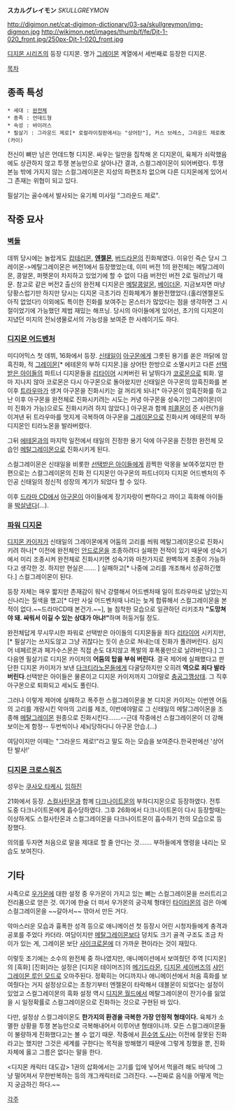 '''スカルグレイモン''' ''SKULLGREYMON''

http://digimon.net/cat-digimon-dictionary/03-sa/skullgreymon/img-digmon.jpg http://wikimon.net/images/thumb/f/fe/Djt-1-020_front.jpg/250px-Djt-1-020_front.jpg

[[디지몬 시리즈]]의 등장 디지몬. 명가 [[그레이몬]] 계열에서 세번째로 등장한 디지몬.

[[목차]]

== 종족 특성 ==
 * 세대 : [[완전체]]
 * 종족 : 언데드형
 * 속성 : 바이러스
 * 필살기 : 그라운드 제로[* 로컬라이징판에서는 "상어탄"], 커스 브레스, 그라운드 제로改(카이)

전신이 뼈만 남은 언데드형 디지몬. 싸우는 일만을 집착해 온 디지몬이, 육체가 쇠락했음에도 상관하지 않고 투쟁 본능만으로 살아나간 결과, 스컬그레이몬이 되어버렸다. 투쟁 본능 밖에 가지지 않는 스컬그레이몬은 지성의 파편조차 없으며 다른 디지몬에게 있어서 그 존재는 위협이 되고 있다.

필살기는 골수에서 발사되는 유기체 미사일 "그라운드 제로".


== 작중 묘사 ==
=== [[벽돌]] ===
데뷔 당시에는 놀랍게도 [[캅테리몬]], '''[[엔젤몬]]''', [[버드라몬]]의 진화체였다. 이유인 즉슨 당시 그레이몬->메탈그레이몬은 버전1에서 등장했었는데, 이미 버전 1의 완전체는 메탈그레이몬, 콩알몬, 퍼펫몬이 차지하고 있었기에 할 수 없이 다음 버전인 버전 2로 밀려났기 때문. 참고로 같은 버전2 출신의 완전체 디지몬은 [[메탈콩알몬]], [[베이더몬]]. 지금보자면 마냥 당황스럽기만 하지만 당시는 디지몬 극초기라 진화체계가 불완전했었다.(홀리엔젤몬도 아직 없었다!) 이외에도 특이한 진화를 보여주는 몬스터가 많았다는 점을 생각하면 그 시절이었기에 가능했던 제법 재밌는 해프닝. 당시의 아이들에게 있어선, 초기의 디지몬이 지녔던 미지의 전뇌생물로서의 가능성을 보여준 한 사례이기도 하다.

=== [[디지몬 어드벤처]] ===
{{{#!html
<object type='application/x-shockwave-flash' id='bmWeKzX8a7A$' width='642px' height='390px' align='middle' classid='clsid:d27cdb6e-ae6d-11cf-96b8-444553540000' codebase='http://fpdownload.macromedia.com/pub/shockwave/cabs/flash/swflash.cab#version=9,0,0,0'><param name='movie' value='http://flvs.daum.net/flvPlayer.swf?vid=bmWeKzX8a7A$' /><param name='allowScriptAccess' value='always' /><param name='allowFullScreen' value='true' /><param name='bgcolor' value='#000000' /><param name='wmode' value='opaque' /><embed src='http://flvs.daum.net/flvPlayer.swf?vid=bmWeKzX8a7A$' width='642px' height='390px' allowScriptAccess='always' type='application/x-shockwave-flash' allowFullScreen='true' bgcolor='#000000' ></embed></object>
}}}

미디어믹스 첫 데뷔, 16화에서 등장. [[신태일]]이 [[아구몬]]에게 그릇된 용기를 쏟은 까닭에 암흑진화, 적 [[그레이몬]][* 에테몬의 부하 디지몬.]을 상어탄 한방으로 소멸시키고 다른 [[선택받은 아이들]]의 파트너 디지몬들을 [[리타이어]] 시켜버린 뒤 날뛰다가 [[코로몬]]으로 퇴화. 얼마 지나지 않아 코로몬은 다시 아구몬으로 돌아왔지만 신태일은 아구몬의 암흑진화를 본 이후 [[트라우마]]가 생겨 아구몬을 진화시키는 걸 꺼리게 되나[* 아구몬이 암흑진화를 하고 난 이후 아구몬을 완전체로 진화시키려는 시도는 커녕 아구몬을 성숙기인 그레이몬(이미 진화가 가능)으로도 진화시키려 하지 않았다.] 아구몬과 함께 [[피콜몬]]이 준 시련(?)을 이겨낸 뒤 트라우마를 멋지게 극복하여 아구몬을 [[그레이몬]]으로 진화시켜 에테몬의 부하 디지몬인 티라노몬을 발라버렸다.

그뒤 [[에테몬]]과의 마지막 일전에서 태일의 진정한 용기 덕에 아구몬을 진정한 완전체 모습인 [[메탈그레이몬]]으로 진화시키게 된다. 

스컬그레이몬은 신태일을 비롯한 [[선택받은 아이들]]에게 끔찍한 악몽을 보여주었지만 한편으로는 스컬그레이몬의 진화 전 디지몬인 아구몬의 파트너이자 디지몬 어드벤처의 주인공 신태일의 정신적 성장의 계기가 되었다 할 수 있다.

이후 [[드라마 CD]]에서 [[아구몬]]이 아이들에게 장기자랑이 뻔하다고 까이고 흑화해 아이들을 [http://bbs2.ruliweb.daum.net/gaia/do/ruliweb/family/230/read?articleId=18440362&objCate1=&bbsId=G005&searchKey=subjectNcontent&itemGroupId=&itemId=75&sortKey=depth&searchValue=%EB%94%94%EC%A7%80%EB%AA%AC&platformId=&pageIndex=3 박살낸다](...).

=== [[파워 디지몬]] ===
[[디지몬 카이저]]가 신태일의 그레이몬에게 어둠의 고리를 씌워 메탈그레이몬으로 진화시키려 하나[* 이전에 완전체인 [[안드로몬]]을 조종하려다 실패한 전적이 있기 때문에 성숙기에서 미리 조종시켜 완전체로 진화시키면 성숙기와 마찬가지로 완벽하게 조종이 가능하다고 생각한 것. 하지만 현실은……. ] 실패하고[* 나중에 고리를 개조해서 성공하긴했다.] 스컬그레이몬이 된다. 

등장 자체는 매우 짧지만 존재감이 워낙 강렬해서 어드벤처때 일이 트라우마로 남았는지 신나리는 질색을 했고[* 다만 사실 어드벤처때 나리는 늦게 합류해서 스컬그레이몬을 본적이 없다.~~드라마CD때 본건가.~~], 늘 침착한 모습으로 일관하던 리키조차 '''"도망쳐야 돼. 싸워서 이길 수 있는 상대가 아냐!"'''하며 허둥거릴 정도.

완전체답게 무시무시한 파워로 선택받은 아이들의 디지몬들을 죄다 [[리타이어]] 시키지만,[* 필살기는 쓰지도않고 그냥 귀찮다는 듯이 손으로 쳐내는데 진화가 풀려버린다. 심지어 네페르몬과 페가수스몬은 직접 손도 대지않고 폭발의 후폭풍만으로 날려버린다.] 그 다음엔 필살기로 디지몬 카이저의 '''어둠의 탑을 부숴 버린다'''. 결국 제어에 실패했다고 판단한 디지몬 카이저가 보낸 [[다크티라노몬]]들에게 다굴당하지만 오히려 '''역으로 죄다 발라버린다'''.선택받은 아이들은 물론이고 디지몬 카이저까지 그야말로 [[충공그깽]]상태. 그 직후 아구몬으로 퇴화되고 세뇌도 풀린다.

그러나 이렇게 제어에 실패하고 폭주한 스컬그레이몬을 본 디지몬 카이저는 이번엔 어둠의 고리를 개량시킨 악마의 고리를 제조, 이번에야말로 그 신태일의 메탈그레이몬을 조종해 [[메탈그레이몬]] 원종으로 진화시킨다…….--근데 작중에선 스컬그레이몬이 더 강해보이는게 함정-- 두번씩이나 세뇌당하다니 아구몬 안습.(…)

여담이지만 이때는 "그라운드 제로!"라고 말도 하는 모습을 보여준다.한국판에선 '상어탄 발사!'

=== [[디지몬 크로스워즈]] ===
성우는 [[쿠사오 타케시]], [[임하진]]

21화에서 등장. [[스컬사탄몬]]과 함께 [[다크나이트몬]]의 부하디지몬으로 등장하였다. 전투 도중 다크나이트몬에게 흡수당하였다.
그후 26화에서 다크나이트몬이 다시 등장할때는 이상하게도 스컬사탄몬과 스컬그레이몬을 다크나이트몬이 흡수하기 전의 모습으로 등장했다. 

의의를 두자면 처음으로 말을 제대로 할 줄 안다는 것……. 부하들에게 명령을 내리는 모습도 보여진다.

== 기타 ==
사족으로 [[우가몬]]에 대한 설정 중 우가몬이 가지고 있는 뼈는 스컬그레이몬을 쓰러트리고 전리품으로 얻은 것. 여기에 한술 더 떠서 우가몬의 궁극체 형태인 [[타이타몬]]의 검은 아예 스컬그레이몬을 ~~갈아서~~ 깎아서 만든 거다.

악마스러운 모습과 흉폭한 성격 등으로 애니메이션 첫 등장시 어린 시청자들에게 충격과 공포를 주었다 카더라. 여담이지만 [[메탈그레이몬]]보다 덩치도 크기 골격 구조도 조금 차이가 있는 게, 그레이몬 보단 [[사이크로몬]]에 더 가까운 편이라는 것이 재밌다.
 
이렇듯 초기에는 소수의 완전체 중 하나였지만, 애니메이션에서 보여줬던 주역 [디지몬]의 [흑화] [진화]라는 설정은 [디지몬 테이머즈]의 [[메기드라몬]], [[디지몬 세이버즈]]의 [[샤인그레이몬 루인 모드]]로 오마주된다. 정확히는 어디까지나 애니메이션에서 처음 흑화를 보여줬다는 거지 설정상으로는 초창기부터 엔젤몬이 타락해서 데블몬이 되었다는 설정이 있었고 스컬그레이몬의 흑화 설정 역시 [[디지몬 월드]]에서 메탈그레이몬이 잔기수를 잃었을 시 일정확률로 스컬그레이몬으로 진화하는 것으로 구현된 바 있다.

다만, 설정상 스컬그레이몬도 '''한가지의 환경을 극복한 가장 안정적 형태이다.''' 육체가 소멸한 상황을 투쟁 본능만으로 극복해내어서 이루어낸 형태이니까. 모든 스컬그래이몬들이 불량하게 진화했다고는 볼 수 없기 때문. 작중에서 [[흰수염 도사]]는 이전에 잘못된 진화라고는 했지만 그것은 세계를 구한다는 목적을 방해했기 때문에 그렇게 칭했을 뿐, 진화자체에 옳고 그름은 없다는 말을 한다.

<디지몬 캐릭터 대도감> 1권의 삽화에서는 고기를 입에 넣어서 먹을려 해도 바닥에 그냥 떨어져서 무한반복하는 등의 개그캐릭터로 그려진다. ~~진짜로 음식을 어떻게 먹는지 궁금하긴 하다.~~ 

[[각주]]
